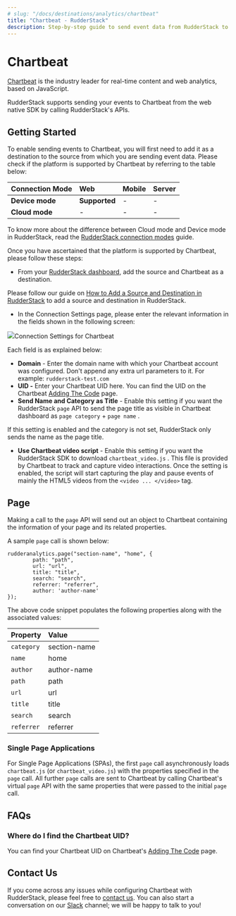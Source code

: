 ```yaml
---
# slug: "/docs/destinations/analytics/chartbeat"
title: "Chartbeat - RudderStack"
description: Step-by-step guide to send event data from RudderStack to Chartbeat.
---
```


# Chartbeat

[Chartbeat](https://chartbeat.com/) is the industry leader for real-time content and web analytics, based on JavaScript.

RudderStack supports sending your events to Chartbeat from the web native SDK by calling RudderStack's APIs.

## Getting Started

To enable sending events to Chartbeat, you will first need to add it as a destination to the source from which you are sending event data. Please check if the platform is supported by Chartbeat by referring to the table below:

| **Connection Mode** | **Web**       | **Mobile** | **Server** |
| :------------------ | :------------ | :--------- | :--------- |
| **Device mode**     | **Supported** | -          | -          |
| **Cloud mode**      | -             | -          | -          |

<div class="infoBlock">
To know more about the difference between Cloud mode and Device mode in RudderStack, read the <a href="../../get-started/rudderstack-connection-modes">RudderStack connection modes</a> guide.

</div>

Once you have ascertained that the platform is supported by Chartbeat, please follow these steps:

- From your [RudderStack dashboard](https://app.rudderlabs.com/), add the source and Chartbeat as a destination.

<div class="infoBlock">
Please follow our guide on <a href="../connections/adding-source-and-destination-rudderstack">How to Add a Source and Destination in RudderStack</a> to add a source and destination in RudderStack.

</div>

- In the Connection Settings page, please enter the relevant information in the fields shown in the following screen:

<img src="../../../images/assets/image (18).png" /><span class="imageTitle">Connection Settings for Chartbeat</span>

Each field is as explained below:

- **Domain** - Enter the domain name with which your Chartbeat account was configured. Don't append any extra url parameters to it. For example: `rudderstack-test.com`
- **UID -** Enter your Chartbeat UID here. You can find the UID on the Chartbeat [Adding The Code](https://chartbeat.com/docs/adding_the_code/) page.
- **Send Name and Category as Title** - Enable this setting if you want the RudderStack `page` API to send the page title as visible in Chartbeat dashboard as `page category` + `page name` .

<div class="infoBlock">
If this setting is enabled and the category is not set, RudderStack only sends the name as the page title.

</div>

- **Use Chartbeat video script** - Enable this setting if you want the RudderStack SDK to download `chartbeat_video.js` . This file is provided by Chartbeat to track and capture video interactions. Once the setting is enabled, the script will start capturing the play and pause events of mainly the HTML5 videos from the `<video ... </video>` tag.

## Page

Making a call to the `page` API will send out an object to Chartbeat containing the information of your page and its related properties.

A sample `page` call is shown below:

```text
rudderanalytics.page("section-name", "home", {
        path: "path",
        url: "url",
        title: "title",
        search: "search",
        referrer: "referrer",
        author: 'author-name'
});
```

The above code snippet populates the following properties along with the associated values:

| Property   | Value        |
| :--------- | :----------- |
| `category` | section-name |
| `name`     | home         |
| `author`   | author-name  |
| `path`     | path         |
| `url`      | url          |
| `title`    | title        |
| `search`   | search       |
| `referrer` | referrer     |

### Single Page Applications

For Single Page Applications \(SPAs\), the first `page` call asynchronously loads `chartbeat.js` \(or `chartbeat_video.js`\) with the properties specified in the `page` call. All further `page` calls are sent to Chartbeat by calling Chartbeat's virtual `page` API with the same properties that were passed to the initial `page` call.

## FAQs

### Where do I find the Chartbeat UID?

You can find your Chartbeat UID on Chartbeat's [Adding The Code](https://chartbeat.com/docs/adding_the_code/) page.

## Contact Us

If you come across any issues while configuring Chartbeat with RudderStack, please feel free to [contact us](mailto:%20docs@rudderstack.com). You can also start a conversation on our [Slack](https://resources.rudderstack.com/join-rudderstack-slack) channel; we will be happy to talk to you!
